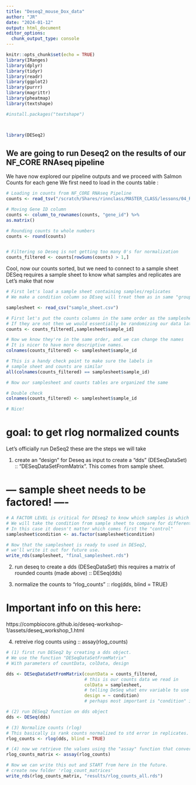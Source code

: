 ```yaml
---
title: "Deseq2_mouse_Dox_data"
author: "JR"
date: "2024-01-12"
output: html_document
editor_options: 
  chunk_output_type: console
---
```


```r

knitr::opts_chunk$set(echo = TRUE)
library(IRanges)
library(dplyr)
library(tidyr)
library(readr)
library(ggplot2)
library(purrr)
library(magrittr)
library(pheatmap)
library(textshape)

#install.packages("textshape")



library(DESeq2)

```


## We are going to run Deseq2 on the results of our NF_CORE RNAseq pipeline
We have now explored our pipeline outputs and we proceed with Salmon Counts for each gene
We first need to load in the counts table :


```r

# Loading in counts from NF_CORE RNAseq Pipeline
counts <- read_tsv("/scratch/Shares/rinnclass/MASTER_CLASS/lessons/04_RNAseq_Dox/01_Mouse_dox_wt/data/results/star_salmon/salmon.merged.gene_counts.tsv")

# Moving Gene ID column
counts <- column_to_rownames(counts, "gene_id") %>%
as.matrix()

# Rounding counts to whole numbers
counts <- round(counts)


# Filtering so Deseq is not getting too many 0's for normalization
counts_filtered <- counts[rowSums(counts) > 1,]

```

Cool, now our counts sorted, but we need to connect to a sample sheet
DESeq requires a sample sheet to know what samples and replicates are
Let's make that now

```r

# First let's load a sample sheet containing samples/replicates
# We make a condition column so DEseq will treat them as in same "group"

samplesheet <- read_csv("sample_sheet.csv")

# First let's put the counts columns in the same order as the samplesheet
# If they are not then we would essentially be randomizing our data later!!
counts <- counts_filtered[,samplesheet$sample_id]

# Now we know they're in the same order, and we can change the names
# It is nicer to have more descriptive names.
colnames(counts_filtered) <- samplesheet$sample_id

# This is a handy check point to make sure the labels in 
# sample sheet and counts are similar
all(colnames(counts_filtered) == samplesheet$sample_id)

# Now our samplesheet and counts tables are organized the same

# Double check
colnames(counts_filtered) <- samplesheet$sample_id

# Nice!
```

# goal: to get rlog normalized counts 
Let's officially run DeSeq2 these are the steps we will take

(1) create an "design" for Deseq as input to create a 
"dds" (DESeqDataSet) :: "DESeqDataSetFromMatrix".
This comes from sample sheet.

# --- sample sheet needs to be factored! ----

```R
# A FACTOR LEVEL is critical for DEseq2 to know which samples is which
# We will take the condition from sample sheet to compare for differential expression
# In this case it doesn't matter which comes first the "control"
samplesheet$condition <- as.factor(samplesheet$condition)

# Now that the samplesheet is ready to used in DESeq2, 
# we'll write it out for future use.
write_rds(samplesheet, "final_samplesheet.rds")
```


(2) run deseq to create a dds (DESeqDataSet) 
this requires a matrix of rounded counts (made above)
::  DESeq(dds)

(3) normalize the counts to "rlog_counts" ::
rlog(dds, blind = TRUE)

# Important info on this here:
https://compbiocore.github.io/deseq-workshop-1/assets/deseq_workshop_1.html

(4) retreive rlog counts using :: assay(rlog_counts)

```R

# (1) first run DESeq2 by creating a dds object.
# We use the function "DESeqDataSetFromMatrix"
# With parameters of countData, colData, design

dds <- DESeqDataSetFromMatrix(countData = counts_filtered,
                              # this is our counts data we read in
                              colData = samplesheet,
                              # telling DeSeq what env variable to use for sample sheet
                              design = ~ condition)
                              # perhaps most important is "condition" is a factor in samplesheet 

# (2) run DESeq2 function on dds object
dds <- DESeq(dds)

# (3) Normalize counts (rlog)
# This basically is rank counts normalized to std error in replicates.
rlog_counts <- rlog(dds, blind = TRUE)

# (4) now we retrieve the values using the "assay" function that converts to rlog_counts)
rlog_counts_matrix <- assay(rlog_counts)

# Now we can write this out and START from here in the future.
# create new folder 'rlog_count_matrices'
write_rds(rlog_counts_matrix, "results/rlog_counts_all.rds")

```
